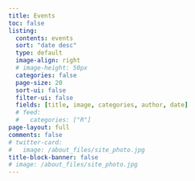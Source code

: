```yaml
---
title: Events
toc: false
listing:
  contents: events
  sort: "date desc"
  type: default
  image-align: right
  # image-height: 50px
  categories: false
  page-size: 20
  sort-ui: false
  filter-ui: false
  fields: [title, image, categories, author, date]
  # feed:
  #   categories: ["R"]
page-layout: full
comments: false
# twitter-card:
#   image: /about_files/site_photo.jpg
title-block-banner: false
# image: /about_files/site_photo.jpg
---
```

::: {.column-page}

:::
